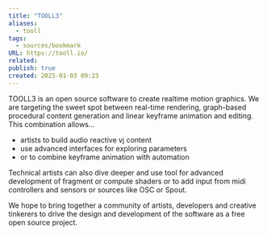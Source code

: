 ```yaml
---
title: "TOOLL3"
aliases:
  - tooll
tags:
  - sources/bookmark
URL: https://tooll.io/
related: 
publish: true
created: 2025-01-03 09:23
---
```


TOOLL3 is an open source software to create realtime motion graphics. We are targeting the sweet spot between real-time rendering, graph-based procedural content generation and linear keyframe animation and editing. This combination allows…

- artists to build audio reactive vj content
- use advanced interfaces for exploring parameters
- or to combine keyframe animation with automation

Technical artists can also dive deeper and use tool for advanced development of fragment or compute shaders or to add input from midi controllers and sensors or sources like OSC or Spout.

We hope to bring together a community of artists, developers and creative tinkerers to drive the design and development of the software as a free open source project.